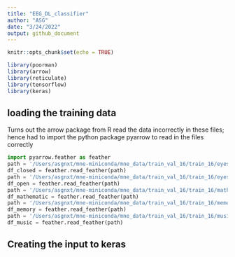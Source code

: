 ```yaml
---
title: "EEG_DL_classifier"
author: "ASG"
date: "3/24/2022"
output: github_document
---
```


```r
knitr::opts_chunk$set(echo = TRUE)
```

```r
library(poorman)
library(arrow)
library(reticulate)
library(tensorflow)
library(keras)
```

## loading the training data
  Turns out the arrow package from R read the data incorrectly in these files; hence had to import the python package pyarrow to read in the files correctly
  
```python
import pyarrow.feather as feather
path = '/Users/asgnxt/mne-miniconda/mne_data/train_val_16/train_16/eyesclosed_train.feather'
df_closed = feather.read_feather(path)
path = '/Users/asgnxt/mne-miniconda/mne_data/train_val_16/train_16/eyesopen_train.feather'
df_open = feather.read_feather(path)
path = '/Users/asgnxt/mne-miniconda/mne_data/train_val_16/train_16/mathematic_train.feather'
df_mathematic = feather.read_feather(path)
path = '/Users/asgnxt/mne-miniconda/mne_data/train_val_16/train_16/memory_train.feather'
df_memory = feather.read_feather(path)
path = '/Users/asgnxt/mne-miniconda/mne_data/train_val_16/train_16/music_train.feather'
df_music = feather.read_feather(path)
```

## Creating the input to keras
```r

```

